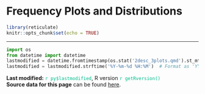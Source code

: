 # Frequency Plots and Distributions

```r
library(reticulate)
knitr::opts_chunk$set(echo = TRUE)
```

------------------------------------------------------------------------

```python
import os
from datetime import datetime
lastmodified = datetime.fromtimestamp(os.stat('2desc_3plots.qmd').st_mtime)
lastmodified = lastmodified.strftime('%Y-%m-%d %H:%M')  # Format as 'YYYY-MM-DD HH:MM'
```

**Last modified:** [`r py$lastmodified`]{style="color:#00bc8c"}, R version [`r getRversion()`]{style="color:#00bc8c"}\
**Source data for this page** can be found <a href="https://github.com/fallenEngels/stats_basics/blob/main/2desc_3plots.qmd">here</a>.
